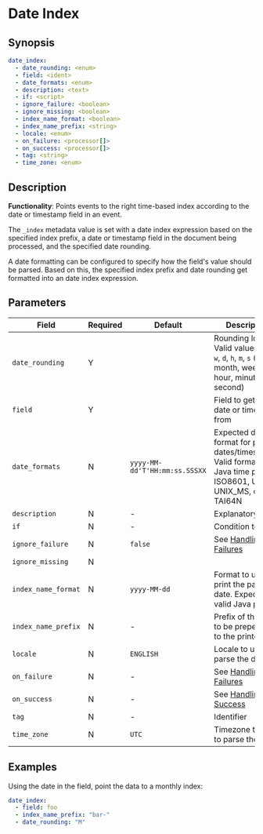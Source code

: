 # Date Index

## Synopsis

```yaml {2,3}
date_index:
  - date_rounding: <enum>
  - field: <ident>
  - date_formats: <enum>
  - description: <text>
  - if: <script>
  - ignore_failure: <boolean>
  - ignore_missing: <boolean>
  - index_name_format: <boolean>
  - index_name_prefix: <string>
  - locale: <enum>
  - on_failure: <processor[]>
  - on_success: <processor[]>
  - tag: <string>
  - time_zone: <enum>
```

## Description

**Functionality**: Points events to the right time-based index according to the date or timestamp field in an event.

The `_index` metadata value is set with a date index expression based on the specified index prefix, a date or timestamp field in the document being processed, and the specified date rounding.

A date formatting can be configured to specify how the field's value should be parsed. Based on this, the specified index prefix and date rounding get formatted into an date index expression.

## Parameters

|Field|Required|Default|Description|
|---|---|---|---|
|`date_rounding`|Y||Rounding logic. Valid values: `y`, `M`, `w`, `d`, `h`, `m`, `s` (year, month, week, day, hour, minute, second)|
|`field`|Y||Field to get the date or timestamp from|
|`date_formats`|N|`yyyy-MM-dd'T'HH:mm:ss.SSSXX`|Expected date format for parsing dates/timestamps. Valid formats: Java time pattern, ISO8601, UNIX, UNIX_MS, or TAI64N|
|`description`|N|-|Explanatory note|
|`if`|N|-|Condition to run|
|`ignore_failure`|N|`false`|See [Handling Failures](../handling-failures.mdx)|
|`ignore_missing`|N|||
|`index_name_format`|N|`yyyy-MM-dd`|Format to use to print the parsed date. Expects a valid Java pattern.|
|`index_name_prefix`|N|-|Prefix of the index to be prepended to the printed date|
|`locale`|N|`ENGLISH`|Locale to use to parse the date|
|`on_failure`|N|-|See [Handling Failures](../handling-failures.mdx)|
|`on_success`|N|-|See [Handling Success](../handling-success.mdx)|
|`tag`|N|-|Identifier|
|`time_zone`|N|`UTC`|Timezone to use to parse the date|

## Examples

Using the date in the field, point the data to a monthly index:

```yaml
date_index:
  - field: foo
  - index_name_prefix: "bar-"
  - date_rounding: "M"
```
